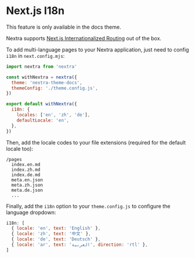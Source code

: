 
# Next.js I18n

<Callout type="warning">This feature is only available in the docs theme.</Callout>

Nextra supports
[Next.js Internationalized Routing](https://nextjs.org/docs/advanced-features/i18n-routing)
out of the box.

To add multi-language pages to your Nextra application, just need to config
`i18n` in `next.config.mjs`:

```js filename="next.config.mjs"
import nextra from 'nextra'

const withNextra = nextra({
  theme: 'nextra-theme-docs',
  themeConfig: './theme.config.js',
})

export default withNextra({
  i18n: {
    locales: ['en', 'zh', 'de'],
    defaultLocale: 'en',
  },
})
```

Then, add the locale codes to your file extensions (required for the default
locale too):

```text
/pages
  index.en.md
  index.zh.md
  index.de.md
  meta.en.json
  meta.zh.json
  meta.de.json
  ...
```

Finally, add the `i18n` option to your `theme.config.js` to configure the
language dropdown:

```jsx filename="theme.config.js"
i18n: [
  { locale: 'en', text: 'English' },
  { locale: 'zh', text: '中文' },
  { locale: 'de', text: 'Deutsch' },
  { locale: 'ar', text: 'العربية', direction: 'rtl' },
]
```
